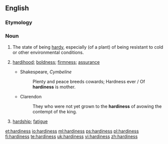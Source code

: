==English==

===Etymology===
{{suffix|hardy|ness}}

===Noun===
{{wikipedia|hardiness (plants)}}
{{en-noun|es|-}}

# The state of being [[hardy]], especially (of a plant) of being resistant to cold or other environmental conditions.
# {{context|obsolete|lang=en}} [[hardihood]]; [[boldness]]; [[firmness]]; [[assurance]]
#* Shakespeare, ''Cymbeline''
#*: Plenty and peace breeds cowards; Hardness ever / Of '''hardiness''' is mother.
#* Clarendon
#*: They who were not yet grown to the '''hardiness''' of avowing the contempt of the king.
# {{context|obsolete|lang=en}} [[hardship]]; [[fatigue]]
#: {{rfquotek|Spenser}}

[[et:hardiness]]
[[io:hardiness]]
[[ml:hardiness]]
[[ps:hardiness]]
[[pl:hardiness]]
[[fi:hardiness]]
[[te:hardiness]]
[[uk:hardiness]]
[[vi:hardiness]]
[[zh:hardiness]]